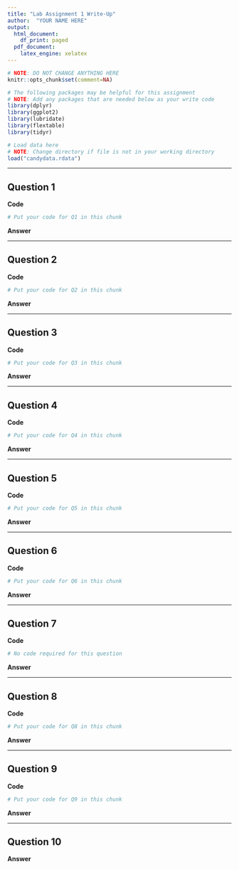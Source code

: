 ```yaml
---
title: "Lab Assignment 1 Write-Up"
author:  "YOUR NAME HERE"
output:
  html_document:
    df_print: paged
  pdf_document:
    latex_engine: xelatex
---
```

```r
# NOTE: DO NOT CHANGE ANYTHING HERE
knitr::opts_chunk$set(comment=NA)
```

```r
# The following packages may be helpful for this assignment
# NOTE: Add any packages that are needed below as your write code
library(dplyr)
library(ggplot2)
library(lubridate)
library(flextable)
library(tidyr)
```

```r
# Load data here
# NOTE: Change directory if file is not in your working directory
load("candydata.rdata")
```

---

## Question 1

**Code**
```r
# Put your code for Q1 in this chunk
```
**Answer**

---

\newpage
## Question 2

**Code**
```r
# Put your code for Q2 in this chunk
```
**Answer**

---

\newpage
## Question 3

**Code**
``` r
# Put your code for Q3 in this chunk
```
**Answer**

---

\newpage
## Question 4

**Code**
```r
# Put your code for Q4 in this chunk
```
**Answer**

---

\newpage
## Question 5

**Code**
```r
# Put your code for Q5 in this chunk
```
**Answer**

---

\newpage
## Question 6

**Code**
```r
# Put your code for Q6 in this chunk
```
**Answer**

---

\newpage
## Question 7

**Code**
```r
# No code required for this question
```
**Answer**

---

\newpage
## Question 8

**Code**
```r
# Put your code for Q8 in this chunk
```
**Answer**

---

\newpage
## Question 9

**Code**
```r
# Put your code for Q9 in this chunk
```
**Answer**

---

\newpage
## Question 10

**Answer**

